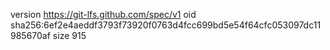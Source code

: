 version https://git-lfs.github.com/spec/v1
oid sha256:6ef2e4aeddf3793f73920f0763d4fcc699bd5e54f64cfc053097dc11985670af
size 915
